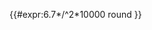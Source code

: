{{#expr:6.7*{{formatnum:{{{1|0}}}|R}}/{{formatnum:{{{2|1}}}|R}}^2*10000 round {{{3|3}}}}}
<noinclude>
{{documentation}}
</noinclude>